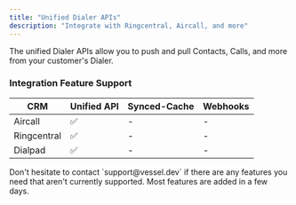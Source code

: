 ```yaml
---
title: "Unified Dialer APIs"
description: "Integrate with Ringcentral, Aircall, and more"
---
```


The unified Dialer APIs allow you to push and pull Contacts, Calls, and more from your customer's Dialer.

### Integration Feature Support

| CRM         | Unified API | Synced-Cache | Webhooks |
| ----------- | ----------- | ------------ | -------- |
| Aircall     | ✅          | -            | -        |
| Ringcentral | ✅          | -            | -        |
| Dialpad     | ✅          | -            | -        |

<Note>
  Don't hesitate to contact `support@vessel.dev` if there are any features you
  need that aren't currently supported. Most features are added in a few days.
</Note>
